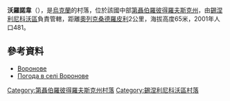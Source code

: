 {{coord|48|8|47|N|35|15|17|E|scale:30000_region:UA|display=title}}

'''沃羅諾韋'''（{{lang-uk|Воронове}}），是[[烏克蘭|烏克蘭]]的村落，位於該國中部[[第聶伯羅彼得羅夫斯克州|第聶伯羅彼得羅夫斯克州]]，由[[錫涅利尼科沃區|錫涅利尼科沃區]]負責管轄，距離[[奧列克桑德羅皮利_(錫涅利尼科沃區)|奧列克桑德羅皮利]]2公里，海拔高度65米，2001年人口481。

==參考資料==
* [http://gska2.rada.gov.ua/pls/z7502/A005?rdat1=06.12.2007&rf7571=6287 Воронове]{{dead link|date=2018年3月 |bot=InternetArchiveBot |fix-attempted=yes }}
* [http://weather.in.ua/ua/dnepropetrovskaja/4630 Погода в селі Воронове] {{Wayback|url=http://weather.in.ua/ua/dnepropetrovskaja/4630 |date=20160607120756 }}

{{DEFAULTSORT:Воронове}}
[[Category:第聶伯羅彼得羅夫斯克州村落|Category:第聶伯羅彼得羅夫斯克州村落]]
[[Category:錫涅利尼科沃區村落|Category:錫涅利尼科沃區村落]]


{{Dnipropetrovsk-geo-stub}}